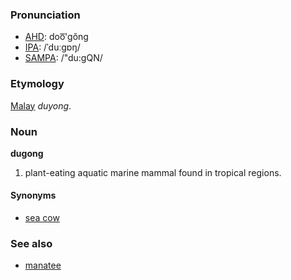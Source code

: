 ===Pronunciation===
*[[w:AHD|AHD]]: doo͞'gŏng
*[[w:IPA|IPA]]: /ˈduːgɒŋ/
*[[w:SAMPA|SAMPA]]: /"du:gQN/

===Etymology===
[[Malay]] ''duyong''.

===Noun===
'''dugong'''

# plant-eating aquatic marine mammal found in tropical regions.

====Synonyms====
*[[sea cow]]

===See also===
*[[manatee]]